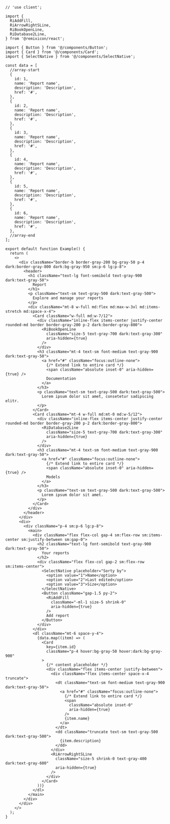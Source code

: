 ````tsx
// 'use client';

import {
  RiAddFill,
  RiArrowRightSLine,
  RiBookOpenLine,
  RiDatabase2Line,
} from '@remixicon/react';

import { Button } from '@/components/Button';
import { Card } from '@/components/Card';
import { SelectNative } from '@/components/SelectNative';

const data = [
  //array-start
  {
    id: 1,
    name: 'Report name',
    description: 'Description',
    href: '#',
  },
  {
    id: 2,
    name: 'Report name',
    description: 'Description',
    href: '#',
  },
  {
    id: 3,
    name: 'Report name',
    description: 'Description',
    href: '#',
  },
  {
    id: 4,
    name: 'Report name',
    description: 'Description',
    href: '#',
  },
  {
    id: 5,
    name: 'Report name',
    description: 'Description',
    href: '#',
  },
  {
    id: 6,
    name: 'Report name',
    description: 'Description',
    href: '#',
  },
  //array-end
];

export default function Example() {
  return (
    <>
      <div className="border-b border-gray-200 bg-gray-50 p-4 dark:border-gray-800 dark:bg-gray-950 sm:p-6 lg:p-8">
        <header>
          <h1 className="text-lg font-semibold text-gray-900 dark:text-gray-50">
            Report
          </h1>
          <p className="text-sm text-gray-500 dark:text-gray-500">
            Explore and manage your reports
          </p>
          <div className="mt-8 w-full md:flex md:max-w-3xl md:items-stretch md:space-x-4">
            <Card className="w-full md:w-7/12">
              <div className="inline-flex items-center justify-center rounded-md border border-gray-200 p-2 dark:border-gray-800">
                <RiBookOpenLine
                  className="size-5 text-gray-700 dark:text-gray-300"
                  aria-hidden={true}
                />
              </div>
              <h3 className="mt-4 text-sm font-medium text-gray-900 dark:text-gray-50">
                <a href="#" className="focus:outline-none">
                  {/* Extend link to entire card */}
                  <span className="absolute inset-0" aria-hidden={true} />
                  Documentation
                </a>
              </h3>
              <p className="text-sm text-gray-500 dark:text-gray-500">
                Lorem ipsum dolor sit amet, consetetur sadipscing elitr.
              </p>
            </Card>
            <Card className="mt-4 w-full md:mt-0 md:w-5/12">
              <div className="inline-flex items-center justify-center rounded-md border border-gray-200 p-2 dark:border-gray-800">
                <RiDatabase2Line
                  className="size-5 text-gray-700 dark:text-gray-300"
                  aria-hidden={true}
                />
              </div>
              <h3 className="mt-4 text-sm font-medium text-gray-900 dark:text-gray-50">
                <a href="#" className="focus:outline-none">
                  {/* Extend link to entire card */}
                  <span className="absolute inset-0" aria-hidden={true} />
                  Models
                </a>
              </h3>
              <p className="text-sm text-gray-500 dark:text-gray-500">
                Lorem ipsum dolor sit amet.
              </p>
            </Card>
          </div>
        </header>
      </div>
      <div>
        <div className="p-4 sm:p-6 lg:p-8">
          <main>
            <div className="flex flex-col gap-4 sm:flex-row sm:items-center sm:justify-between sm:gap-0">
              <h2 className="text-lg font-semibold text-gray-900 dark:text-gray-50">
                Your reports
              </h2>
              <div className="flex flex-col gap-2 sm:flex-row sm:items-center">
                <SelectNative placeholder="Sorty by">
                  <option value="1">Name</option>
                  <option value="2">Last edited</option>
                  <option value="3">Size</option>
                </SelectNative>
                <Button className="gap-1.5 py-2">
                  <RiAddFill
                    className="-ml-1 size-5 shrink-0"
                    aria-hidden={true}
                  />
                  Add report
                </Button>
              </div>
            </div>
            <dl className="mt-6 space-y-4">
              {data.map((item) => (
                <Card
                  key={item.id}
                  className="p-4 hover:bg-gray-50 hover:dark:bg-gray-900"
                >
                  {/* content placeholder */}
                  <div className="flex items-center justify-between">
                    <div className="flex items-center space-x-4 truncate">
                      <dt className="text-sm font-medium text-gray-900 dark:text-gray-50">
                        <a href="#" className="focus:outline-none">
                          {/* Extend link to entire card */}
                          <span
                            className="absolute inset-0"
                            aria-hidden={true}
                          />
                          {item.name}
                        </a>
                      </dt>
                      <dd className="truncate text-sm text-gray-500 dark:text-gray-500">
                        {item.description}
                      </dd>
                    </div>
                    <RiArrowRightSLine
                      className="size-5 shrink-0 text-gray-400 dark:text-gray-600"
                      aria-hidden={true}
                    />
                  </div>
                </Card>
              ))}
            </dl>
          </main>
        </div>
      </div>
    </>
  );
}

````